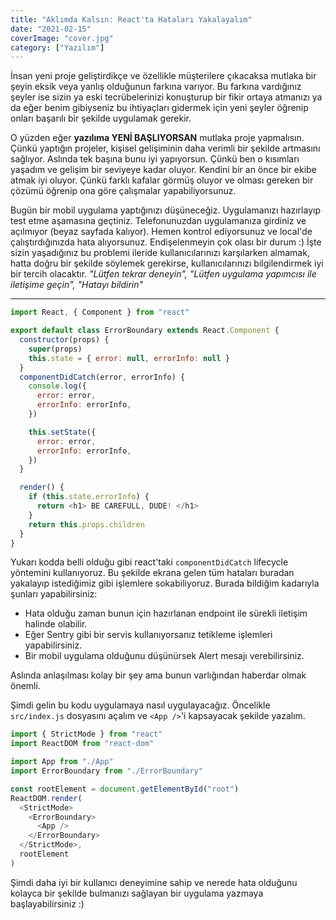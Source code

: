 ```yaml
---
title: "Aklımda Kalsın: React'ta Hataları Yakalayalım"
date: "2021-02-15"
coverImage: "cover.jpg"
category: ["Yazılım"]
---
```


İnsan yeni proje geliştirdikçe ve özellikle müşterilere çıkacaksa mutlaka bir şeyin eksik veya yanlış olduğunun farkına varıyor. Bu farkına vardığınız şeyler ise sizin ya eski tecrübelerinizi konuşturup bir fikir ortaya atmanızı ya da eğer benim gibiyseniz bu ihtiyaçları gidermek için yeni şeyler öğrenip onları başarılı bir şekilde uygulamak gerekir.

O yüzden eğer **yazılıma YENİ BAŞLIYORSAN** mutlaka proje yapmalısın. Çünkü yaptığın projeler, kişisel gelişiminin daha verimli bir şekilde artmasını sağlıyor. Aslında tek başına bunu iyi yapıyorsun. Çünkü ben o kısımları yaşadım ve gelişim bir seviyeye kadar oluyor. Kendini bir an önce bir ekibe atmak iyi oluyor. Çünkü farklı kafalar görmüş oluyor ve olması gereken bir çözümü öğrenip ona göre çalışmalar yapabiliyorsunuz.

Bugün bir mobil uygulama yaptığınızı düşüneceğiz. Uygulamanızı hazırlayıp test etme aşamasına geçtiniz. Telefonunuzdan uygulamanıza girdiniz ve açılmıyor (beyaz sayfada kalıyor). Hemen kontrol ediyorsunuz ve local'de çalıştırdığınızda hata alıyorsunuz. Endişelenmeyin çok olası bir durum :) İşte sizin yaşadığınız bu problemi ileride kullanıcılarınızı karşılarken almamak, hatta doğru bir şekilde söylemek gerekirse, kullanıcılarınızı bilgilendirmek iyi bir tercih olacaktır. _"Lütfen tekrar deneyin", "Lütfen uygulama yapımcısı ile iletişime geçin", "Hatayı bildirin"_

<hr />

```javascript
import React, { Component } from "react"

export default class ErrorBoundary extends React.Component {
  constructor(props) {
    super(props)
    this.state = { error: null, errorInfo: null }
  }
  componentDidCatch(error, errorInfo) {
    console.log({
      error: error,
      errorInfo: errorInfo,
    })

    this.setState({
      error: error,
      errorInfo: errorInfo,
    })
  }

  render() {
    if (this.state.errorInfo) {
      return <h1> BE CAREFULL, DUDE! </h1>
    }
    return this.props.children
  }
}
```

Yukarı kodda belli olduğu gibi react'taki `componentDidCatch` lifecycle yöntemini kullanıyoruz. Bu şekilde ekrana gelen tüm hataları buradan yakalayıp istediğimiz gibi işlemlere sokabiliyoruz. Burada bildiğim kadarıyla şunları yapabilirsiniz:

- Hata olduğu zaman bunun için hazırlanan endpoint ile sürekli iletişim halinde olabilir.
- Eğer Sentry gibi bir servis kullanıyorsanız tetikleme işlemleri yapabilirsiniz.
- Bir mobil uygulama olduğunu düşünürsek Alert mesajı verebilirsiniz.

Aslında anlaşılması kolay bir şey ama bunun varlığından haberdar olmak önemli.

Şimdi gelin bu kodu uygulamaya nasıl uygulayacağız. Öncelikle `src/index.js` dosyasını açalım ve `<App />`'i kapsayacak şekilde yazalım.

```javascript
import { StrictMode } from "react"
import ReactDOM from "react-dom"

import App from "./App"
import ErrorBoundary from "./ErrorBoundary" 

const rootElement = document.getElementById("root")
ReactDOM.render(
  <StrictMode>
    <ErrorBoundary>
      <App />
    </ErrorBoundary>
  </StrictMode>,
  rootElement
)
```

Şimdi daha iyi bir kullanıcı deneyimine sahip ve nerede hata olduğunu kolayca bir şekilde bulmanızı sağlayan bir uygulama yazmaya başlayabilirsiniz :)

